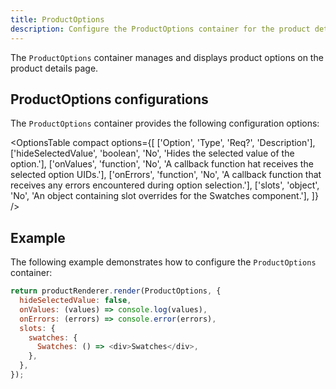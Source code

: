 ```yaml
---
title: ProductOptions
description: Configure the ProductOptions container for the product details page drop-in component.
---
```



The `ProductOptions` container manages and displays product options on the product details page. 

## ProductOptions configurations

The `ProductOptions` container provides the following configuration options:

<OptionsTable
  compact
  options={[
    ['Option', 'Type', 'Req?', 'Description'],
    ['hideSelectedValue', 'boolean', 'No', 'Hides the selected value of the option.'],
    ['onValues', 'function', 'No', 'A callback function hat receives the selected option UIDs.'],
    ['onErrors', 'function', 'No', 'A callback function that receives any errors encountered during option selection.'],
    ['slots', 'object', 'No', 'An object containing slot overrides for the Swatches component.'],
  ]}
/>

## Example

The following example demonstrates how to configure the `ProductOptions` container:

```js
return productRenderer.render(ProductOptions, {
  hideSelectedValue: false,
  onValues: (values) => console.log(values),
  onErrors: (errors) => console.error(errors),
  slots: {
    swatches: {
      Swatches: () => <div>Swatches</div>,
    },
  },
});
```
